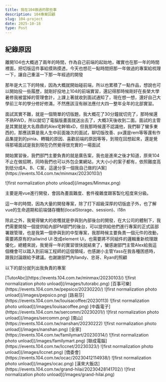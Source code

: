 ```yaml
---
title: 我在104做過的那些事
description: 104專案回顧
slug: 104-project
date: 2025-10-18
type: Post
---
```


## 紀錄原因

<p>離開104也大概過了兩年的時間，作為自己前端的起始地，確實也在那一年的時間裡面，把切版這件事給摸熟摸透，今天也想花一點時間把那一年做過的專案給梳理一下，讓自己重溫一下那一年經過的開發</p>

<p>那年是大三下的時候，因為大概就開始碰前端，所以也累積了一點作品，想說也可以開始投一些履歷，就剛好投地上104的前端實習，還記得那時候剛好在長榮大學暑修我被當掉的管理會計，上課上著就收到面試通知了，現在想一想，還好自己大學前三年的學分修好修滿，不然應該沒有辦法應付大四一整年全年的北部實習。</p>

<p>面試其實不難，就是一個簡單的切版題，我大概花了30分鐘就切完了，那時候還不熟RWD，所以就切了電腦版畫面就送出去了，大概3天後收到二面。面試的主管是其實就是大名鼎鼎的Alex宅幹嘛xD，但我那時候還不認識他，我們聊了蠻多東西的，那應該算是我人生中前面幾次的面試，聊切版改善、px還是rem等等還有作品集提到的pinia、轉職的原因、喜歡前端的原因等等，到現在回想起來，還是覺得那場面試是我到現在仍然覺得很充實的一場面試</p>

<p>開始實習後，我們部門主要負責的就是廣告案，我也是進來之後才知道，原來104不止在做招聘，同時我們也可以外包企業網站，大大小小的案子都有，依照難度高到低分成A、B、C案，這邊分享一個我自己做的[A案](https://events.104.com.tw/minmax/20230103/)</p>
![first normalization photo unload](/images/Minmax.png)
<p>主要是用vue進行開發，會因為畫面難度、套件複雜度跟客製化程度來分級。</p>
<p>這一年的時間，因為大量的開發專案，除了打下超級深厚的切版底子外，也了解vue的生命週期和前端儲存機制(localStorage、session)、i18n</p>
<p>除此之外，我覺得蠻大的收穫就是參與到內部後台的開發，在大公司的體制下，我們需要開發一個提供給內部PM部門的後台，可以提供給他們進行專案的正式區部署跟管理，也是我第一個參與到的中型專案，我那時候主要負責一個元件的改動，需要將原有的tailwind UI 改成element Ui，也需要將不同組件的邏輯重新梳理跟優化，總體來說，我覺得一年的實習很快就結束了，蠻感謝部門主管Alex給我這個機會可以踏入到前端工程師的這個領域，也感謝小主管Yass在我各種困惑時，跟我討論跟給予建議。也謝謝部門內Ilandy、忠哥、Ryan的照顧</p>

<p>以下的部分就列出我負責的專案</p>
[TutorAbc](https://events.104.com.tw/minmax/20230103/)
![first normalization photo unload](/images/tutorabc.png)
[百事可樂](https://events.104.com.tw/pepsico/20230220/)
![first normalization photo unload](/images/pepsico.png)
[路易莎](https://events.104.com.tw/louisacoffee/20230113)
![first normalization photo unload](/images/louisacoffee.png)
[中磊電子](https://events.104.com.tw/sercomm/20230201/)
![first normalization photo unload](/images/sercomm.png)
[南山](https://events.104.com.tw/nanshan/20230222)
![first normalization photo unload](/images/nanshan.png)
[全家](https://events.104.com.tw/familymart/20230314/)
![first normalization photo unload](/images/familymart.png)
[聯成電腦](https://events.104.com.tw/lccnet/20230323/)
![first normalization photo unload](/images/lccnet.png)
[僑委會](https://events.104.com.tw/ocac/20230412114938/)
![first normalization photo unload](/images/ocac.png)
[漢來大飯店](https://events.104.com.tw/grand-hilai/20230428141702/)
![first normalization photo unload](/images/grand-hilai.png)